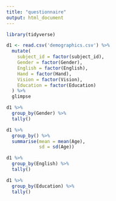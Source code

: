 ```yaml
---
title: "questionnaire"
output: html_document
---
```


```r
library(tidyverse)
```

```r
d1 <- read.csv('demographics.csv') %>%
  mutate(
    subject_id = factor(subject_id),
    Gender = factor(Gender),
    English = factor(English),
    Hand = factor(Hand),
    Vision = factor(Vision),
    Education = factor(Education)
  ) %>% 
  glimpse
```

```r
d1 %>% 
  group_by(Gender) %>% 
  tally()
```

```r
d1 %>% 
  group_by() %>% 
  summarise(mean = mean(Age),
            sd = sd(Age))
```

```r
d1 %>% 
  group_by(English) %>% 
  tally()
```

```r
d1 %>% 
  group_by(Education) %>% 
  tally()
```
